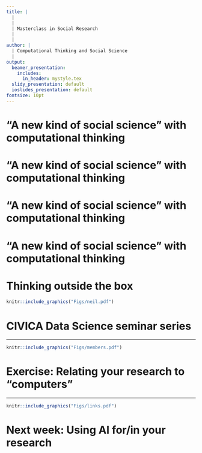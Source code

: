 ```yaml
---
title: |
  |
  |
  | Masterclass in Social Research
  |
  |
author: |
  | Computational Thinking and Social Science
  |
output:
  beamer_presentation:
    includes:
      in_header: mystyle.tex
  slidy_presentation: default
  ioslides_presentation: default
fontsize: 10pt
---
```


# "A new kind of social science" with computational thinking

\begin{itemize}
	\item Computational thinking requires the integration of \textbf{social science} and \textbf{technological} imagination
	\vspace{0.7cm}
	\item Computational social science can involve one or more different \textbf{tasks}
	\vspace{0.7cm}
	\item The use of computational tools and thinking will help us improve the \textbf{speed} and \textbf{scale} of our research
\end{itemize}

# "A new kind of social science" with computational thinking

\begin{itemize}
	\item Computational thinking requires the integration of \textbf{social science} and \textbf{technological} imagination
	\vspace{0.1cm}
	\begin{itemize}
		\item Social science imagination: Ability to think about social phenomena using existing concepts and theories while identifying the interplay between individuals and structures
		\item Technological imagination: Ability to think and develop technologies to better serve research objectives
	\end{itemize}
	\vspace{0.7cm}
	\item Computational social science can involve one or more different \textbf{tasks}
	\vspace{0.7cm}
	\item The use of computational tools and thinking will help us improve the \textbf{speed} and \textbf{scale} of our research
\end{itemize}

# "A new kind of social science" with computational thinking

\begin{itemize}
	\item Computational thinking requires the integration of \textbf{social science} and \textbf{technological} imagination
	\vspace{0.7cm}
	\item Computational social science can involve one or more different \textbf{tasks}
	\vspace{0.1cm}
	\begin{itemize}
		\item Use novel data sources (e.g., big data and digital trace data)
		\item Use new computationally heavyweight analysis methods
		\item Build models to explain social patterns
		\item Identify and address new problems 
		\item Improve social science theory
	\end{itemize}
	\vspace{0.7cm}
	\item The use of computational tools and thinking will help us improve the \textbf{speed} and \textbf{scale} of our research
\end{itemize}

# "A new kind of social science" with computational thinking

\begin{itemize}
	\item Computational thinking requires the integration of \textbf{social science} and \textbf{technological} imagination
	\vspace{0.7cm}
	\item Computational social science can mean different things
	\vspace{0.7cm}
	\item The use of computational tools and thinking will help us improve the \textbf{speed} and \textbf{scale} of our research
	\begin{itemize}
		\item Skills to command and speak with computer
		\item Skills to ask interesting and important questions
		\item Skills to understand the possibilities computers provide for scholars
	\end{itemize}
\end{itemize}

# Thinking outside the box

\vspace{0.3cm}
```r
knitr::include_graphics("Figs/neil.pdf")
```
\vspace{0.2cm}
\begin{center}
\textbf{\url{https://youtu.be/io6QdGcoWMU}}
\end{center}

# CIVICA Data Science seminar series

\vspace{0.3cm}
\begincols
  \begincol{.4\textwidth}
    \begin{figure}
    \centering
    \includegraphics[scale=0.3]{Figs/youtube}
    \end{figure}
    \vspace{0.2cm}
  \begin{tiny}
	\begin{center}
	\textbf{\url{https://youtube.com/playlist?list=PLj2A-_5PZ13KELSBSEVLxPcPQbOao5eSt}}
	\end{center}
	\end{tiny}
  \endcol
  \begincol{.5\textwidth}
  \begin{small}
  "The CIVICA Data Science seminar series is the \textbf{interdisciplinary} forum of the CIVICA European University of Social Sciences, and alliance of eight leading higher education and research institutions. We foster a community of researchers, practitioners, and policy makers working to address complex societal challenges through the use of \textbf{novel} methodological and \textbf{data-driven} approaches, drawing from machine learning and quantitative methods from biology, \textbf{sociology}, \textbf{political sciences}, \textbf{economics}, and physics among others disciplines."
  \end{small}
  \endcol
\endcols


---

\vspace{0.6cm}
```r
knitr::include_graphics("Figs/members.pdf")
```

# Exercise: Relating your research to "computers"

\begin{itemize}
	\item \textbf{Stage 1: What a computational social science project looks like}
	\vspace{0.1cm}
	\begin{itemize}
		\item Visit "CIVICA Data Science Seminar" -- find a previous talk related to your subject area and/or broader research interests and read the abstract.
		\item Visit "UK Data Services" -- find the method(s) mentioned in the talk/abstract and read the synopsis to get the intuition. 
	\end{itemize}
	\vspace{0.2cm}
	\item \textbf{Stage 2: Think through the following questions}
	\vspace{0.1cm}
	\begin{itemize}
		\item Why do you choose this talk? What is this talk about? What data and methods were used in the project?
		\item Can your research benefit from incorporating any computational elements, in terms of data and/or the methods?
		\item Can you come up with a research idea using similar methods and/or data?
		\item How can we create an "inclusive" computational social science research environment?
	\end{itemize}
\end{itemize}

---

\vspace{0.5cm}
```r
knitr::include_graphics("Figs/links.pdf")
```

# Next week: Using AI for/in your research

\vspace{0.3cm}
\begin{itemize}
	\item We will discuss the challenges and opportunities brought by \textbf{ChatGPT} (\url{https://openai.com/blog/chatgpt}).
	\vspace{1cm}
	\item We will practice how you can use ChatGPT to help with your research (and the caveats). 
\end{itemize}

